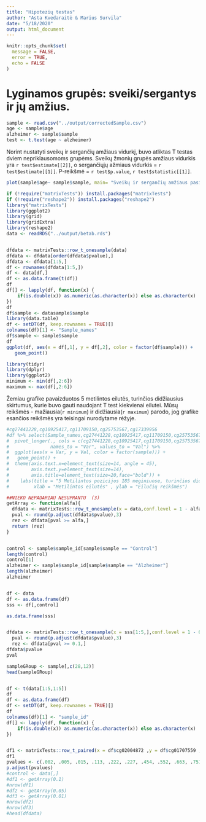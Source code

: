```yaml
---
title: "Hipotezių testas"
author: "Asta Kvedaraitė & Marius Survila"
date: "5/18/2020"
output: html_document
---
```


```r
knitr::opts_chunk$set(
  message = FALSE,
  error = TRUE,
  echo = FALSE 
)
```

# Lyginamos grupės: sveiki/sergantys ir jų amžius.
```r
sample <- read.csv("../output/correctedSample.csv")
age <- sample$age
alzheimer <- sample$sample
test <- t.test(age ~ alzheimer)
```
Norint nustatyti sveikų ir sergančių amžiaus vidurkį, buvo atliktas T testas dviem nepriklausomoms grupėms.
Sveikų žmonių grupės amžiaus vidurkis yra `r test$estimate[[2]]`, o sergančiųjų ažmiaus vidurkis = `r test$estimate[[1]]`.
P-reikšmė = `r test$p.value`, `r test$statistic[[1]]`.

```r
plot(sample$age~ sample$sample, main= "Sveikų ir sergančių amžiaus pasiskirstymas", xlab = NA, ylab ="Age")

```


```r
if (!require("matrixTests")) install.packages("matrixTests")
if (!require("reshape2")) install.packages("reshape2")
library("matrixTests")
library(ggplot2)
library(grid)
library(gridExtra)
library(reshape2)
data <- readRDS("../output/betab.rds")


dfdata <- matrixTests::row_t_onesample(data)
dfdata <- dfdata[order(dfdata$pvalue),]
dfdata <- dfdata[1:5,]
df <- rownames(dfdata[1:5,])
df <- data[df,]
df <- as.data.frame(t(df))
df
df[] <- lapply(df, function(x) {
    if(is.double(x)) as.numeric(as.character(x)) else as.character(x)
})
df
df$sample <- datasample$sample
library(data.table)
df <- setDT(df, keep.rownames = TRUE)[]
colnames(df)[1] <- "Sample_names"
df$sample <- sample$sample
df
ggplot(df, aes(x = df[,1], y = df[,2], color = factor(df$sample))) +
   geom_point()
```

```r

library(tidyr)
library(dplyr)
library(ggplot2)
minimum <- min(df[,2:6])
maximum <- max(df[,2:6])

```
Žemiau grafike pavaizduotos 5 metilintos eilutės, turinčios didžiausius skirtumus, kurie buvo gauti naudojant T test kiekvienai eilutei. Mūsų reikšmės - mažiausia(`r minimum`) ir didžiausia(`r maximum`) parodo, jog grafike esančios reikšmės yra teisingai nurodytame rėžyje.

```r
#cg27441228,cg10925417,cg11709150,cg25753567,cg17339956
#df %>% select(Sample_names,cg27441228,cg10925417,cg11709150,cg25753567,cg17339956, sample) %>%
#  pivot_longer(., cols = c(cg27441228,cg10925417,cg11709150,cg25753567,cg17339956), 
#               names_to = "Var", values_to = "Val") %>%
#  ggplot(aes(x = Var, y = Val, color = factor(sample))) +
#   geom_point() + 
#  theme(axis.text.x=element_text(size=14, angle = 45),
#        axis.text.y=element_text(size=14),
#        axis.title=element_text(size=20,face="bold")) +
#    labs(title = "5 Metilintos pozicijos 185 mėginiuose, turinčios didžiausius skirtumus",
#         xlab = "Metilintos eilutės" , ylab = "Eilučių reikšmės")

```

```r

##NIEKO NEPADARIAU NESUPRANTU  (3)
getArray <- function(alfa){
  dfdata <- matrixTests::row_t_onesample(x = data,conf.level = 1 - alfa)
  pval <- round(p.adjust(dfdata$pvalue),3)
  rez <- dfdata[pval >= alfa,]
  return (rez)
}


control <- sample$sample_id[sample$sample == "Control"]
length(control)
control[1]
alzheimer <- sample$sample_id[sample$sample == "Alzheimer"]
length(alzheimer)
alzheimer


df <- data
df <- as.data.frame(df)
sss <- df[,control]

as.data.frame(sss)


dfdata <- matrixTests::row_t_onesample(x = sss[1:5,],conf.level = 1 - 0.05)
  pval <- round(p.adjust(dfdata$pvalue),3)
  rez <- dfdata[pval >= 0.1,]
dfdata$pvalue
pval

sampleGRoup <- sample[,c(28,12)]
head(sampleGRoup)


df <- t(data[1:5,1:5])
df
df <- as.data.frame(df)
df <- setDT(df, keep.rownames = TRUE)[]
df
colnames(df)[1] <- "sample_id"
df[] <- lapply(df, function(x) {
    if(is.double(x)) as.numeric(as.character(x)) else as.character(x)
})


df1 <- matrixTests::row_t_paired(x = df$cg02004872 ,y = df$cg01707559 ,conf.level = 1 - 0.1)
df1
pvalues <- c(.002, .005, .015, .113, .222, .227, .454, .552, .663, .751)
p.adjust(pvalues)
#control <- data[,]
#df1 <- getArray(0.1)
#nrow(df1)
#df2 <- getArray(0.05)
#df3 <- getArray(0.01)
#nrow(df2)
#nrow(df3)
#head(dfdata)

```

```r


```